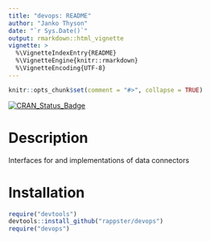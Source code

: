 ```yaml
---
title: "devops: README"
author: "Janko Thyson"
date: "`r Sys.Date()`"
output: rmarkdown::html_vignette
vignette: >
  %\VignetteIndexEntry{README}
  %\VignetteEngine{knitr::rmarkdown}
  %\VignetteEncoding{UTF-8}
---
```


```r
knitr::opts_chunk$set(comment = "#>", collapse = TRUE)
```


[![CRAN_Status_Badge](http://www.r-pkg.org/badges/version/devops)](http://cran.r-project.org/package=devops)

# Description

Interfaces for and implementations of data connectors

# Installation

```r
require("devtools")
devtools::install_github("rappster/devops")
require("devops")
```

